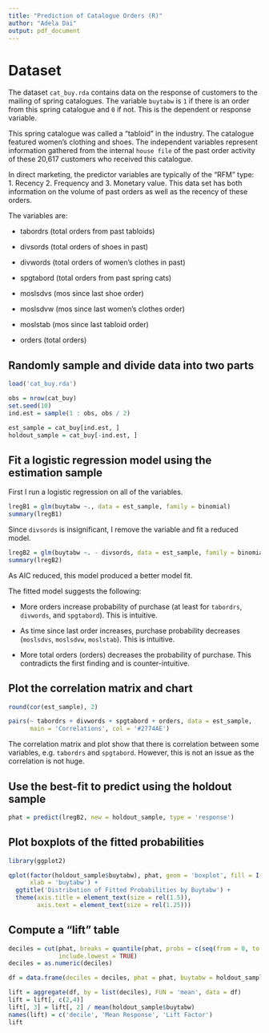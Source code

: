 ```yaml
---
title: "Prediction of Catalogue Orders (R)"
author: "Adela Dai"
output: pdf_document
---
```


# Dataset
The dataset `cat_buy.rda` contains data on the response of customers to the mailing of spring catalogues.  The variable `buytabw` is `1` if there is an order from this spring catalogue and `0` if not.  This is the dependent or response variable.  

This spring catalogue was called a "tabloid" in the industry. The catalogue featured women's clothing and shoes. The independent variables represent information gathered from the internal `house file` of the past order activity of these 20,617 customers who received this catalogue.  

In direct marketing, the predictor variables are typically of the "RFM" type: 1. Recency 2. Frequency and 3. Monetary value. This data set has both information on the volume of past orders as well as the recency of these orders. 

The variables are:

* tabordrs  (total orders from past tabloids) 

* divsords  (total orders of shoes in past)  

* divwords  (total orders of women's clothes in past)  

* spgtabord (total orders from past spring cats)  

* moslsdvs  (mos since last shoe order)  

* moslsdvw  (mos since last women's clothes order)  

* moslstab  (mos since last tabloid order)  

* orders    (total orders) 

## Randomly sample and divide data into two parts
```r
load('cat_buy.rda')

obs = nrow(cat_buy)
set.seed(10)
ind.est = sample(1 : obs, obs / 2)

est_sample = cat_buy[ind.est, ]
holdout_sample = cat_buy[-ind.est, ]
```

## Fit a logistic regression model using the estimation sample
First I run a logistic regression on all of the variables.
```r
lregB1 = glm(buytabw ~., data = est_sample, family = binomial)
summary(lregB1)
```
Since `divsords` is insignificant, I remove the variable and fit a reduced model.

```r
lregB2 = glm(buytabw ~. - divsords, data = est_sample, family = binomial)
summary(lregB2)
```
As AIC reduced, this model produced a better model fit.

The fitted model suggests the following:

* More orders increase probability of purchase (at least for `tabordrs`, `divwords`, and `spgtabord`). This is intuitive.

* As time since last order increases, purchase probability decreases (`moslsdvs`, `moslsdvw`, `moslstab`). This is intuitive.

* More total orders (orders) decreases the probability of purchase. This contradicts the first finding and is counter-intuitive.

## Plot the correlation matrix and chart
```r
round(cor(est_sample), 2)
```

```r
pairs(~ tabordrs + divwords + spgtabord + orders, data = est_sample, 
      main = 'Correlations', col = '#2774AE')
```

The correlation matrix and plot show that there is correlation between some variables, e.g. `tabordrs` and `spgtabord`. However, this is not an issue as the correlation is not huge.

## Use the best-fit to predict using the holdout sample  
```r
phat = predict(lregB2, new = holdout_sample, type = 'response')
```

## Plot boxplots of the fitted probabilities
```r
library(ggplot2)

qplot(factor(holdout_sample$buytabw), phat, geom = 'boxplot', fill = I('#2774AE'), 
      xlab = 'buytabw') +
  ggtitle('Distribution of Fitted Probabilities by Buytabw') +
  theme(axis.title = element_text(size = rel(1.5)), 
        axis.text = element_text(size = rel(1.25)))
```

## Compute a "lift" table
```r
deciles = cut(phat, breaks = quantile(phat, probs = c(seq(from = 0, to = 1, by = .1))),
              include.lowest = TRUE)
deciles = as.numeric(deciles)

df = data.frame(deciles = deciles, phat = phat, buytabw = holdout_sample$buytabw)

lift = aggregate(df, by = list(deciles), FUN = 'mean', data = df)
lift = lift[, c(2,4)]
lift[, 3] = lift[, 2] / mean(holdout_sample$buytabw)
names(lift) = c('decile', 'Mean Response', 'Lift Factor')
lift
```